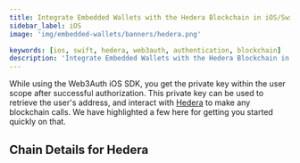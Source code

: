 ```yaml
---
title: Integrate Embedded Wallets with the Hedera Blockchain in iOS/Swift Applications
sidebar_label: iOS
image: 'img/embedded-wallets/banners/hedera.png'

keywords: [ios, swift, hedera, web3auth, authentication, blockchain]
description: 'Integrate Embedded Wallets with the Hedera Blockchain in iOS/Swift Applications | Embedded Wallets'
---
```



While using the Web3Auth iOS SDK, you get the private key within the user scope after successful authorization. This private key can be used to retrieve the user's address, and interact with [Hedera](https://ethereum.org/) to make any blockchain calls. We have highlighted a few here for getting you started quickly on that.

## Chain Details for Hedera

<ChainDetailsHedera />

<EVMInteraction />
